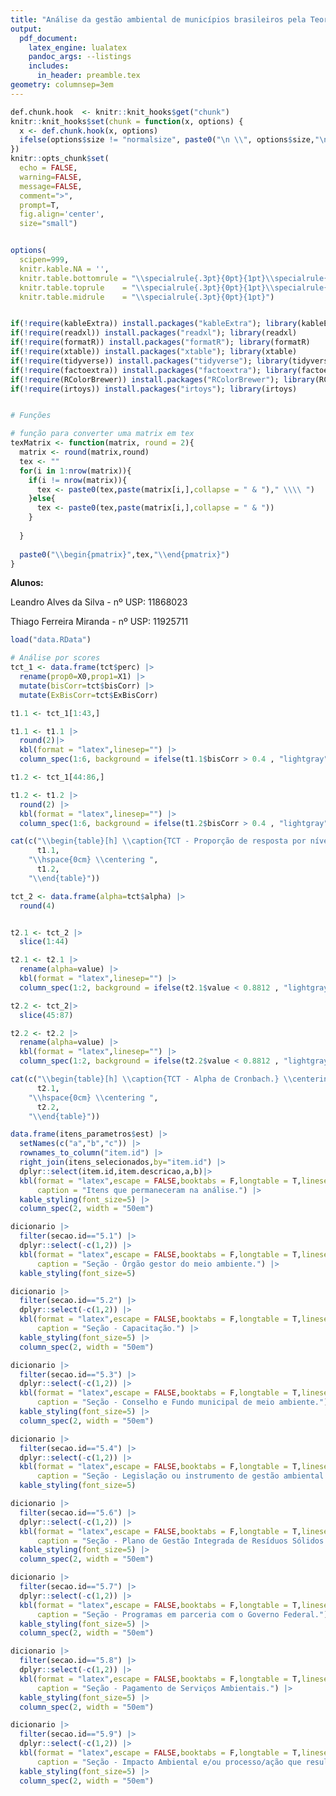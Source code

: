 ```yaml
---
title: "Análise da gestão ambiental de municípios brasileiros pela Teoria da Resposta ao Item"
output:
  pdf_document:
    latex_engine: lualatex
    pandoc_args: --listings
    includes:
      in_header: preamble.tex
geometry: columnsep=3em
---
```



```r
def.chunk.hook  <- knitr::knit_hooks$get("chunk")
knitr::knit_hooks$set(chunk = function(x, options) {
  x <- def.chunk.hook(x, options)
  ifelse(options$size != "normalsize", paste0("\n \\", options$size,"\n\n", x, "\n\n \\normalsize"), x)
})
knitr::opts_chunk$set(
  echo = FALSE,
  warning=FALSE,
  message=FALSE, 
  comment=">",
  prompt=T,
  fig.align='center',
  size="small")


options(
  scipen=999,
  knitr.kable.NA = '',
  knitr.table.bottomrule = "\\specialrule{.3pt}{0pt}{1pt}\\specialrule{.3pt}{0pt}{0pt}",
  knitr.table.toprule    = "\\specialrule{.3pt}{0pt}{1pt}\\specialrule{.3pt}{0pt}{0pt}",
  knitr.table.midrule    = "\\specialrule{.3pt}{0pt}{1pt}")


if(!require(kableExtra)) install.packages("kableExtra"); library(kableExtra)
if(!require(readxl)) install.packages("readxl"); library(readxl)
if(!require(formatR)) install.packages("formatR"); library(formatR)
if(!require(xtable)) install.packages("xtable"); library(xtable)
if(!require(tidyverse)) install.packages("tidyverse"); library(tidyverse)
if(!require(factoextra)) install.packages("factoextra"); library(factoextra)
if(!require(RColorBrewer)) install.packages("RColorBrewer"); library(RColorBrewer)
if(!require(irtoys)) install.packages("irtoys"); library(irtoys)


# Funções

# função para converter uma matrix em tex
texMatrix <- function(matrix, round = 2){
  matrix <- round(matrix,round)
  tex <- ""
  for(i in 1:nrow(matrix)){
    if(i != nrow(matrix)){
      tex <- paste0(tex,paste(matrix[i,],collapse = " & ")," \\\\ ")
    }else{
      tex <- paste0(tex,paste(matrix[i,],collapse = " & "))
    }
    
  }
  
  paste0("\\begin{pmatrix}",tex,"\\end{pmatrix}")
}
```

**Alunos:**

Leandro Alves da Silva - nº USP: 11868023

Thiago Ferreira Miranda - nº USP: 11925711

```r
load("data.RData")
```


```r
# Análise por scores
tct_1 <- data.frame(tct$perc) |> 
  rename(prop0=X0,prop1=X1) |> 
  mutate(bisCorr=tct$bisCorr) |> 
  mutate(ExBisCorr=tct$ExBisCorr) 

t1.1 <- tct_1[1:43,] 

t1.1 <- t1.1 |>
  round(2)|>
  kbl(format = "latex",linesep="") |> 
  column_spec(1:6, background = ifelse(t1.1$bisCorr > 0.4 , "lightgray", "white"))

t1.2 <- tct_1[44:86,] 

t1.2 <- t1.2 |>
  round(2) |> 
  kbl(format = "latex",linesep="") |> 
  column_spec(1:6, background = ifelse(t1.2$bisCorr > 0.4 , "lightgray", "white"))

cat(c("\\begin{table}[h] \\caption{TCT - Proporção de resposta por nível e coeficientes de correlação ponto bisserial.} \\centering \\tiny", 
      t1.1,
    "\\hspace{0cm} \\centering ",
      t1.2,
    "\\end{table}"))
```

\newpage

```r
tct_2 <- data.frame(alpha=tct$alpha) |> 
  round(4)


t2.1 <- tct_2 |> 
  slice(1:44) 

t2.1 <- t2.1 |>
  rename(alpha=value) |> 
  kbl(format = "latex",linesep="") |> 
  column_spec(1:2, background = ifelse(t2.1$value < 0.8812 , "lightgray", "white"))

t2.2 <- tct_2|> 
  slice(45:87) 

t2.2 <- t2.2 |>
  rename(alpha=value) |> 
  kbl(format = "latex",linesep="") |> 
  column_spec(1:2, background = ifelse(t2.2$value < 0.8812 , "lightgray", "white"))

cat(c("\\begin{table}[h] \\caption{TCT - Alpha de Cronbach.} \\centering \\tiny", 
      t2.1,
    "\\hspace{0cm} \\centering ",
      t2.2,
    "\\end{table}"))
```

\newpage


```r
data.frame(itens_parametros$est) |> 
  setNames(c("a","b","c")) |> 
  rownames_to_column("item.id") |> 
  right_join(itens_selecionados,by="item.id") |> 
  dplyr::select(item.id,item.descricao,a,b)|> 
  kbl(format = "latex",escape = FALSE,booktabs = F,longtable = T,linesep="",align=c("l","l","c","c"),
      caption = "Itens que permaneceram na análise.") |> 
  kable_styling(font_size=5) |> 
  column_spec(2, width = "50em")

```

\newpage
```r


dicionario |> 
  filter(secao.id=="5.1") |> 
  dplyr::select(-c(1,2)) |> 
  kbl(format = "latex",escape = FALSE,booktabs = F,longtable = T,linesep="",
      caption = "Seção - Órgão gestor do meio ambiente.") |> 
  kable_styling(font_size=5)

dicionario |> 
  filter(secao.id=="5.2") |> 
  dplyr::select(-c(1,2)) |> 
  kbl(format = "latex",escape = FALSE,booktabs = F,longtable = T,linesep="",
      caption = "Seção - Capacitação.") |> 
  kable_styling(font_size=5) |> 
  column_spec(2, width = "50em")

dicionario |> 
  filter(secao.id=="5.3") |> 
  dplyr::select(-c(1,2)) |> 
  kbl(format = "latex",escape = FALSE,booktabs = F,longtable = T,linesep="",
      caption = "Seção - Conselho e Fundo municipal de meio ambiente.") |> 
  kable_styling(font_size=5) |> 
  column_spec(2, width = "50em")

dicionario |> 
  filter(secao.id=="5.4") |> 
  dplyr::select(-c(1,2)) |> 
  kbl(format = "latex",escape = FALSE,booktabs = F,longtable = T,linesep="",
      caption = "Seção - Legislação ou instrumento de gestão ambiental.") |> 
  kable_styling(font_size=5)

dicionario |> 
  filter(secao.id=="5.6") |> 
  dplyr::select(-c(1,2)) |> 
  kbl(format = "latex",escape = FALSE,booktabs = F,longtable = T,linesep="",
      caption = "Seção - Plano de Gestão Integrada de Resíduos Sólidos.") |> 
  kable_styling(font_size=5) |> 
  column_spec(2, width = "50em")

dicionario |> 
  filter(secao.id=="5.7") |> 
  dplyr::select(-c(1,2)) |> 
  kbl(format = "latex",escape = FALSE,booktabs = F,longtable = T,linesep="",
      caption = "Seção - Programas em parceria com o Governo Federal.") |> 
  kable_styling(font_size=5) |> 
  column_spec(2, width = "50em")

dicionario |> 
  filter(secao.id=="5.8") |> 
  dplyr::select(-c(1,2)) |> 
  kbl(format = "latex",escape = FALSE,booktabs = F,longtable = T,linesep="",
      caption = "Seção - Pagamento de Serviços Ambientais.") |> 
  kable_styling(font_size=5) |> 
  column_spec(2, width = "50em")

dicionario |> 
  filter(secao.id=="5.9") |> 
  dplyr::select(-c(1,2)) |> 
  kbl(format = "latex",escape = FALSE,booktabs = F,longtable = T,linesep="",
      caption = "Seção - Impacto Ambiental e/ou processo/ação que resulte em impacto no ambiente.") |> 
  kable_styling(font_size=5) |> 
  column_spec(2, width = "50em")

```

\pagebreak










































